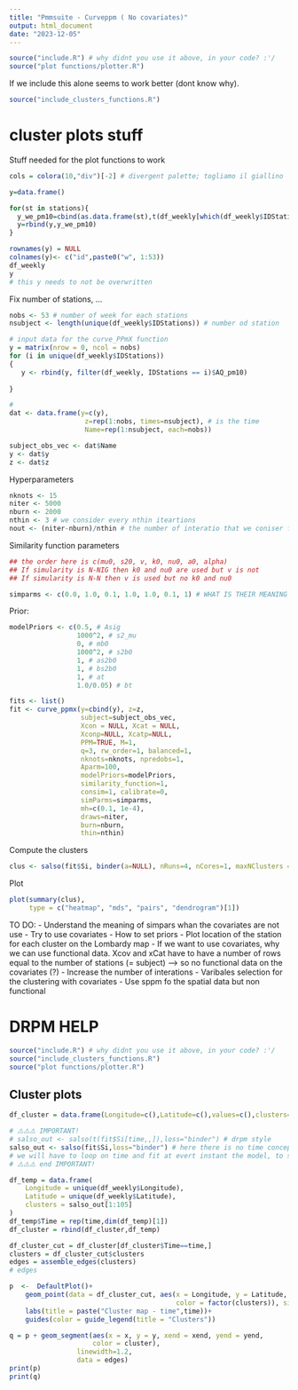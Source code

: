```yaml
---
title: "Pmmsuite - Curveppm ( No covariates)"
output: html_document
date: "2023-12-05"
---
```


```r
source("include.R") # why didnt you use it above, in your code? :'/
source("plot functions/plotter.R")
```

If we include this alone seems to work better (dont know why).
```r
source("include_clusters_functions.R")
```

# cluster plots stuff
Stuff needed for the plot functions to work
```r
cols = colora(10,"div")[-2] # divergent palette; togliamo il giallino

y=data.frame()

for(st in stations){
  y_we_pm10=cbind(as.data.frame(st),t(df_weekly[which(df_weekly$IDStations==st),"AQ_pm10"]))
  y=rbind(y,y_we_pm10)
}

rownames(y) = NULL
colnames(y)<- c("id",paste0("w", 1:53))
df_weekly
y
# this y needs to not be overwritten
```

Fix number of stations, ...
```r
nobs <- 53 # number of week for each stations
nsubject <- length(unique(df_weekly$IDStations)) # number od station

# input data for the curve_PPmX function
y = matrix(nrow = 0, ncol = nobs) 
for (i in unique(df_weekly$IDStations))
{
   y <- rbind(y, filter(df_weekly, IDStations == i)$AQ_pm10)
  
}

# 
dat <- data.frame(y=c(y),
                   z=rep(1:nobs, times=nsubject), # is the time
                   Name=rep(1:nsubject, each=nobs))

subject_obs_vec <- dat$Name
y <- dat$y
z <- dat$z

```

Hyperparameters
```r
nknots <- 15 
niter <- 5000
nburn <- 2000
nthin <- 3 # we consider every nthin iteartions 
nout <- (niter-nburn)/nthin # the number of interatio that we coniser from the mcmc
```

Similarity function parameters
```r
## the order here is c(mu0, s20, v, k0, nu0, a0, alpha)
## If simularity is N-NIG then k0 and nu0 are used but v is not
## If simularity is N-N then v is used but no k0 and nu0

simparms <- c(0.0, 1.0, 0.1, 1.0, 1.0, 0.1, 1) # WHAT IS THEIR MEANING IF WE DON'T USE COV
```

Prior:
```r
modelPriors <- c(0.5, # Asig
                 1000^2, # s2_mu
                 0, # mb0
                 1000^2, # s2b0
                 1, # as2b0
                 1, # bs2b0
                 1, # at
                 1.0/0.05) # bt
```

```r
fits <- list()
fit <- curve_ppmx(y=cbind(y), z=z,
                  subject=subject_obs_vec,
                  Xcon = NULL, Xcat = NULL,
                  Xconp=NULL, Xcatp=NULL,
                  PPM=TRUE, M=1,
                  q=3, rw_order=1, balanced=1,
                  nknots=nknots, npredobs=1,
                  Aparm=100,
                  modelPriors=modelPriors,
                  similarity_function=1,
                  consim=1, calibrate=0,
                  simParms=simparms,
                  mh=c(0.1, 1e-4),
                  draws=niter,
                  burn=nburn,
                  thin=nthin)
```

Compute the clusters
```r
clus <- salso(fit$Si, binder(a=NULL), nRuns=4, nCores=1, maxNClusters = 0)

```

Plot
```r
plot(summary(clus), 
	 type = c("heatmap", "mds", "pairs", "dendrogram")[1])

```
TO DO:
- Understand the meaning of simpars whan the covariates are not use
- Try to use covariates
- How to set priors
- Plot location of the station for each cluster on the Lombardy map
- If we want to use covariates, why we can use functional data. Xcov and xCat have to have a number of rows equal to the number of stations (= subject) --> so no functional data on the covariates (?)
- Increase the number of interations
- Varibales selection for the clustering with covariates 
- Use sppm fo the spatial data but non functional 


# DRPM HELP
```r
source("include.R") # why didnt you use it above, in your code? :'/
source("include_clusters_functions.R")
source("plot functions/plotter.R")
```

## Cluster plots
```r
df_cluster = data.frame(Longitude=c(),Latitude=c(),values=c(),clusters=c(),Time=c())

# ⚠️⚠️⚠️ IMPORTANT!
# salso_out <- salso(t(fit$Si[time,,]),loss="binder") # drpm style
salso_out <- salso(fit$Si,loss="binder") # here there is no time concept
# we will have to loop on time and fit at evert instant the model, to see the time evolution
# ⚠️⚠️⚠️ end IMPORTANT!

df_temp = data.frame(
	Longitude = unique(df_weekly$Longitude),
	Latitude = unique(df_weekly$Latitude),
	clusters = salso_out[1:105]
)
df_temp$Time = rep(time,dim(df_temp)[1])
df_cluster = rbind(df_cluster,df_temp)
```

```r
df_cluster_cut = df_cluster[df_cluster$Time==time,]
clusters = df_cluster_cut$clusters
edges = assemble_edges(clusters)
# edges

p  <-  DefaultPlot()+
	geom_point(data = df_cluster_cut, aes(x = Longitude, y = Latitude,
										  color = factor(clusters)), size = 2)+
	labs(title = paste("Cluster map - time",time))+
	guides(color = guide_legend(title = "Clusters"))

q = p + geom_segment(aes(x = x, y = y, xend = xend, yend = yend,
					 color = cluster),
				 linewidth=1.2,
				 data = edges)
print(p)
print(q)
```


